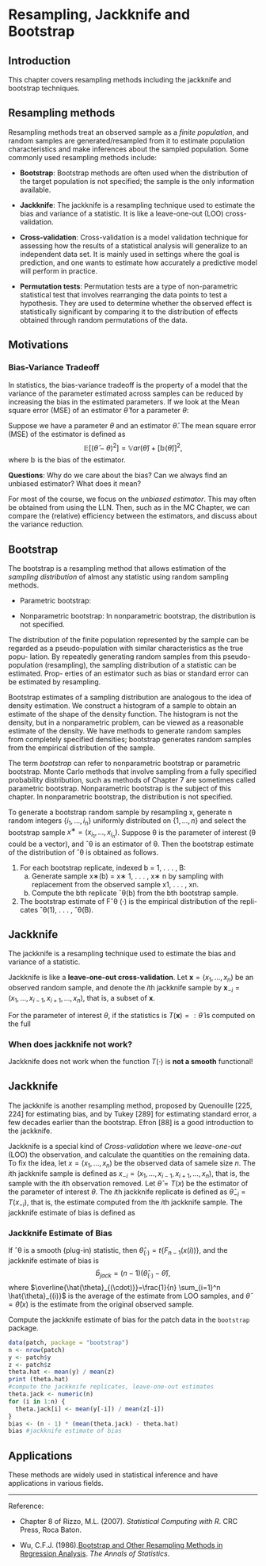 # Resampling, Jackknife and Bootstrap

\newcommand{\E}{\mathbb{E}}
\newcommand{\R}{\mathbb{R}}
\newcommand{\var}{\mathbb{V}ar}
\newcommand{\cov}{\mathbb{C}ov}
\newcommand{\corr}{\mathbb{C}orr}
\newcommand{\unif}{\operatorname{Unif}}
\newcommand{\geom}{\operatorname{Geom}}
\newcommand{\bet}{\operatorname{Beta}}
\newcommand{\bern}{\operatorname{Bern}}
\newcommand{\iid}{\overset{iid}{\sim}}
\newcommand{\ef}{\operatorname{Eff}}
\newcommand{\htt}{\hat{\theta}}
\newcommand{\b}{\mathbb b}

## Introduction

This chapter covers resampling methods including the jackknife and bootstrap techniques.

## Resampling methods

Resampling methods treat an observed sample as a *finite population*, and random samples are generated/resampled from it to estimate population characteristics and make inferences about the sampled population. Some commonly used resampling methods include:

-   **Bootstrap**: Bootstrap methods are often used when the distribution of the target population is not specified; the sample is the only information available.

-   **Jackknife**: The jackknife is a resampling technique used to estimate the bias and variance of a statistic. It is like a leave-one-out (LOO) cross-validation.

-   **Cross-validation**: Cross-validation is a model validation technique for assessing how the results of a statistical analysis will generalize to an independent data set. It is mainly used in settings where the goal is prediction, and one wants to estimate how accurately a predictive model will perform in practice.

-   **Permutation tests**: Permutation tests are a type of non-parametric statistical test that involves rearranging the data points to test a hypothesis. They are used to determine whether the observed effect is statistically significant by comparing it to the distribution of effects obtained through random permutations of the data.

## Motivations

### Bias-Variance Tradeoff

In statistics, the bias-variance tradeoff is the property of a model that the variance of the parameter estimated across samples can be reduced by increasing the bias in the estimated parameters. If we look at the Mean square error (MSE) of an estimator $\hat{\theta}$ for a parameter $\theta$:

::: {.callout-definition title="Mean Square Errors "}
Suppose we have a parameter $\theta$ and an estimator $\hat{\theta}$. The mean square error (MSE) of the estimator is defined as $$\mathbb{E}[(\hat{\theta}-\theta )^2 ]= \mathbb{V}ar(\hat{\theta}) + [\mathbb b(\hat{\theta})]^2,$$ where $\mathbb b$ is the bias of the estimator.
:::

**Questions**: Why do we care about the bias? Can we always find an unbiased estimator? What does it mean?

For most of the course, we focus on the *unbiased estimator*. This may often be obtained from using the LLN. Then, such as in the MC Chapter, we can compare the (relative) efficiency between the estimators, and discuss about the variance reduction.

## Bootstrap

The bootstrap is a resampling method that allows estimation of the *sampling distribution* of almost any statistic using random sampling methods.

-   Parametric bootstrap:

-   Nonparametric bootstrap: In nonparametric bootstrap, the distribution is not specified.

The distribution of the finite population represented by the sample can be regarded as a pseudo-population with similar characteristics as the true popu- lation. By repeatedly generating random samples from this pseudo-population (resampling), the sampling distribution of a statistic can be estimated. Prop- erties of an estimator such as bias or standard error can be estimated by resampling.

Bootstrap estimates of a sampling distribution are analogous to the idea of density estimation. We construct a histogram of a sample to obtain an estimate of the shape of the density function. The histogram is not the density, but in a nonparametric problem, can be viewed as a reasonable estimate of the density. We have methods to generate random samples from completely specified densities; bootstrap generates random samples from the empirical distribution of the sample.

The term *bootstrap* can refer to nonparametric bootstrap or parametric bootstrap. Monte Carlo methods that involve sampling from a fully specified probability distribution, such as methods of Chapter 7 are sometimes called parametric bootstrap. Nonparametric bootstrap is the subject of this chapter. In nonparametric bootstrap, the distribution is not specified.

To generate a bootstrap random sample by resampling x, generate n random integers $\{i_1,\dots, i_n\}$ uniformly distributed on $\{1,\dots , n\}$ and select the bootstrap sample $x^∗ = (x_{i_1} ,\dots, x_{i_n} )$. Suppose θ is the parameter of interest (θ could be a vector), and ˆθ is an estimator of θ. Then the bootstrap estimate of the distribution of ˆθ is obtained as follows.

1.  For each bootstrap replicate, indexed b = 1, . . . , B:
    (a) Generate sample x∗(b) = x∗ 1, . . . , x∗ n by sampling with replacement from the observed sample x1, . . . , xn.
    (b) Compute the bth replicate ˆθ(b) from the bth bootstrap sample.
2.  The bootstrap estimate of Fˆθ (·) is the empirical distribution of the repli- cates ˆθ(1), . . . , ˆθ(B).

## Jackknife

The jackknife is a resampling technique used to estimate the bias and variance of a statistic.

Jackknife is like a **leave-one-out cross-validation**. Let $\mathbf{x}= (x_1,\dots,x_n)$ be an observed random sample, and denote the $i$th jackknife sample by $\mathbf{x}_{-i} = (x_1,\dots,x_{i-1},x_{i+1},\dots,x_n)$, that is, a subset of $\mathbf{x}$.

For the parameter of interest $\theta$, if the statistics is $T(\mathbf{x})=:\hat{\theta}$ is computed on the full

### When does jackknife not work?

Jackknife does not work when the function $T(\cdot)$ is **not a smooth** functional!

## Jackknife

The jackknife is another resampling method, proposed by Quenouille \[225, 224\] for estimating bias, and by Tukey \[289\] for estimating standard error, a few decades earlier than the bootstrap. Efron \[88\] is a good introduction to the jackknife.

Jackknife is a special kind of *Cross-validation* where we *leave-one-out* (LOO) the observation, and calculate the quantities on the remaining data. To fix the idea, let $x=(x_1,\dots,x_n)$ be the observed data of samele size $n$. The $i$th jackknife sample is defined as $x_{-i}=(x_1,\dots,x_{i-1},x_{i+1},\dots,x_n)$, that is, the sample with the $i$th observation removed. Let $\hat{\theta}=T(x)$ be the estimator of the parameter of interest $\theta$. The $i$th jackknife replicate is defined as $\hat{\theta}_{-i}=T(x_{-i})$, that is, the estimate computed from the $i$th jackknife sample. The jackknife estimate of bias is defined as

### Jackknife Estimate of Bias

If ˆθ is a smooth (plug-in) statistic, then $\hat{\theta}_{(\cdot)} = t\{F_{n−1}(x(i))\}$, and the jackknife estimate of bias is $$
\hat{b}_{jack} = (n − 1)(\hat{\theta}_{(\cdot)} − \hat{\theta}), 
$$ where $\overline{\hat{\theta}_{(\cdot)}}=\frac{1}{n} \sum_{i=1}^n \hat{\theta}_{(i)}$ is the average of the estimate from LOO samples, and $\hat{\theta}=\hat{\theta}(x)$ is the estimate from the original observed sample.

::: {.callout-example title="Jackknife Estimate of Bias"}
Compute the jackknife estimate of bias for the patch data in the `bootstrap` package.

```r

data(patch, package = "bootstrap")
n <- nrow(patch)
y <- patch$y
z <- patch$z
theta.hat <- mean(y) / mean(z)
print (theta.hat)
#compute the jackknife replicates, leave-one-out estimates
theta.jack <- numeric(n)
for (i in 1:n) {
  theta.jack[i] <- mean(y[-i]) / mean(z[-i])
}
bias <- (n - 1) * (mean(theta.jack) - theta.hat)  
bias #jackknife estimate of bias
```
:::

## Applications

These methods are widely used in statistical inference and have applications in various fields.

------------------------------------------------------------------------

Reference:

-   Chapter 8 of Rizzo, M.L. (2007). *Statistical Computing with R*. CRC Press, Roca Baton.

-   Wu, C.F.J. (1986).[Bootstrap and Other Resampling Methods in Regression Analysis](https://projecteuclid.org/journals/annals-of-statistics/volume-14/issue-4/Jackknife-Bootstrap-and-Other-Resampling-Methods-in-Regression-Analysis/10.1214/aos/1176350142.full). *The Annals of Statistics*.
